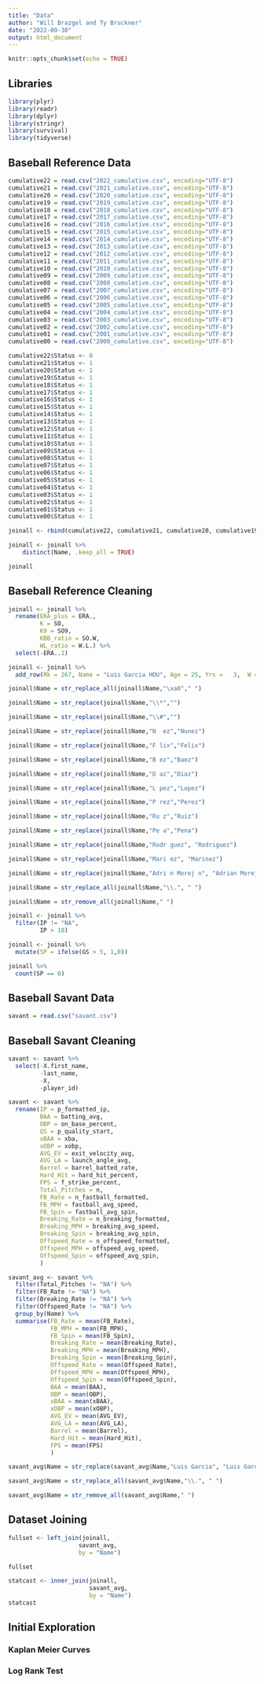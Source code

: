 ```yaml
---
title: "Data"
author: "Will Brazgel and Ty Bruckner"
date: "2022-09-30"
output: html_document
---
```


```r
knitr::opts_chunk$set(echo = TRUE)
```


## Libraries
```r
library(plyr)
library(readr)
library(dplyr)
library(stringr)
library(survival)
library(tidyverse)
```


## Baseball Reference Data
```r
cumulative22 = read.csv("2022_cumulative.csv", encoding="UTF-8")
cumulative21 = read.csv("2021_cumulative.csv", encoding="UTF-8")
cumulative20 = read.csv("2020_cumulative.csv", encoding="UTF-8")
cumulative19 = read.csv("2019_cumulative.csv", encoding="UTF-8")
cumulative18 = read.csv("2018_cumulative.csv", encoding="UTF-8")
cumulative17 = read.csv("2017_cumulative.csv", encoding="UTF-8")
cumulative16 = read.csv("2016_cumulative.csv", encoding="UTF-8")
cumulative15 = read.csv("2015_cumulative.csv", encoding="UTF-8")
cumulative14 = read.csv("2014_cumulative.csv", encoding="UTF-8")
cumulative13 = read.csv("2013_cumulative.csv", encoding="UTF-8")
cumulative12 = read.csv("2012_cumulative.csv", encoding="UTF-8")
cumulative11 = read.csv("2011_cumulative.csv", encoding="UTF-8")
cumulative10 = read.csv("2010_cumulative.csv", encoding="UTF-8")
cumulative09 = read.csv("2009_cumulative.csv", encoding="UTF-8")
cumulative08 = read.csv("2008_cumulative.csv", encoding="UTF-8")
cumulative07 = read.csv("2007_cumulative.csv", encoding="UTF-8")
cumulative06 = read.csv("2006_cumulative.csv", encoding="UTF-8")
cumulative05 = read.csv("2005_cumulative.csv", encoding="UTF-8")
cumulative04 = read.csv("2004_cumulative.csv", encoding="UTF-8")
cumulative03 = read.csv("2003_cumulative.csv", encoding="UTF-8")
cumulative02 = read.csv("2002_cumulative.csv", encoding="UTF-8")
cumulative01 = read.csv("2001_cumulative.csv", encoding="UTF-8")
cumulative00 = read.csv("2000_cumulative.csv", encoding="UTF-8")
```

```r
cumulative22$Status <- 0
cumulative21$Status <- 1
cumulative20$Status <- 1
cumulative19$Status <- 1
cumulative18$Status <- 1
cumulative17$Status <- 1
cumulative16$Status <- 1
cumulative15$Status <- 1
cumulative14$Status <- 1
cumulative13$Status <- 1
cumulative12$Status <- 1
cumulative11$Status <- 1
cumulative10$Status <- 1
cumulative09$Status <- 1
cumulative08$Status <- 1
cumulative07$Status <- 1
cumulative06$Status <- 1
cumulative05$Status <- 1
cumulative04$Status <- 1
cumulative03$Status <- 1
cumulative02$Status <- 1
cumulative01$Status <- 1
cumulative00$Status <- 1
```

```r
joinall <- rbind(cumulative22, cumulative21, cumulative20, cumulative19, cumulative18, cumulative17, cumulative16, cumulative15, cumulative14, cumulative13, cumulative12, cumulative11, cumulative10, cumulative09, cumulative08, cumulative07, cumulative06, cumulative05, cumulative04, cumulative03, cumulative02, cumulative01, cumulative00)
```

```r
joinall <- joinall %>%
    distinct(Name, .keep_all = TRUE)

joinall
```


## Baseball Reference Cleaning
```r
joinall <- joinall %>%
  rename(ERA_plus = ERA.,
         K = SO,
         K9 = SO9,
         KBB_ratio = SO.W,
         WL_ratio = W.L.) %>% 
  select(-ERA..1)
```

```r
joinall <- joinall %>% 
  add_row(Rk = 267, Name = "Luis Garcia HOU", Age = 25, Yrs =	3,	W = 26, L =	17, WL_ratio = .605, ERA =	3.57, G =	63, GS = 57, GF = 2, CG = 0, SHO = 0, SV =	0, IP =	325.0, H = 271, R = 136, ER =	129, HR =	43, BB = 102, IBB =	1, K = 333, 	HBP = 5, BK	= 2, WP = 18,	BF = 1325,	ERA_plus = 115,	WHIP = 1.148,	H9 = 7.5,	HR9 = 1.2, BB9 = 2.8,	K9 = 9.2,	KBB_ratio = 3.26, Name.additional = "garcilu05", Status = 0)
```

```r
joinall$Name = str_replace_all(joinall$Name,"\xa0"," ")

joinall$Name = str_replace(joinall$Name,"\\*","")

joinall$Name = str_replace(joinall$Name,"\\#","")

joinall$Name = str_replace(joinall$Name,"N  ez","Nunez")

joinall$Name = str_replace(joinall$Name,"F lix","Felix")

joinall$Name = str_replace(joinall$Name,"B ez","Baez")

joinall$Name = str_replace(joinall$Name,"D az","Diaz")

joinall$Name = str_replace(joinall$Name,"L pez","Lopez")

joinall$Name = str_replace(joinall$Name,"P rez","Perez")

joinall$Name = str_replace(joinall$Name,"Ru z","Ruiz")

joinall$Name = str_replace(joinall$Name,"Pe a","Pena")

joinall$Name = str_replace(joinall$Name,"Rodr guez", "Rodriguez")

joinall$Name = str_replace(joinall$Name,"Mari ez", "Marinez")

joinall$Name = str_replace(joinall$Name,"Adri n Morej n", "Adrian Morejon")

joinall$Name = str_replace_all(joinall$Name,"\\.", " ")

joinall$Name = str_remove_all(joinall$Name," ")
```

```r
joinall <- joinall %>% 
  filter(IP != "NA",
         IP > 10)
```

```r
joinall <- joinall %>% 
  mutate(SP = ifelse(GS > 5, 1,0))

joinall %>% 
  count(SP == 0)
```


## Baseball Savant Data
```r
savant = read.csv("savant.csv")
```


## Baseball Savant Cleaning
```r
savant <- savant %>% 
  select(-X.first_name,
         -last_name,
         -X,
         -player_id)
```

```r
savant <- savant %>%
  rename(IP = p_formatted_ip,
         BAA = batting_avg,
         OBP = on_base_percent,
         QS = p_quality_start,
         xBAA = xba,
         xOBP = xobp,
         AVG_EV = exit_velocity_avg,
         AVG_LA = launch_angle_avg,
         Barrel = barrel_batted_rate,
         Hard_Hit = hard_hit_percent,
         FPS = f_strike_percent,
         Total_Pitches = n,
         FB_Rate = n_fastball_formatted,
         FB_MPH = fastball_avg_speed,
         FB_Spin = fastball_avg_spin,
         Breaking_Rate = n_breaking_formatted,
         Breaking_MPH = breaking_avg_speed,
         Breaking_Spin = breaking_avg_spin,
         Offspeed_Rate = n_offspeed_formatted,
         Offspeed_MPH = offspeed_avg_speed,
         Offspeed_Spin = offspeed_avg_spin,
         )
```

```r
savant_avg <- savant %>% 
  filter(Total_Pitches != "NA") %>%
  filter(FB_Rate != "NA") %>%
  filter(Breaking_Rate != "NA") %>%
  filter(Offspeed_Rate != "NA") %>%
  group_by(Name) %>% 
  summarise(FB_Rate = mean(FB_Rate),
            FB_MPH = mean(FB_MPH),
            FB_Spin = mean(FB_Spin),
            Breaking_Rate = mean(Breaking_Rate),
            Breaking_MPH = mean(Breaking_MPH),
            Breaking_Spin = mean(Breaking_Spin),
            Offspeed_Rate = mean(Offspeed_Rate),
            Offspeed_MPH = mean(Offspeed_MPH),
            Offspeed_Spin = mean(Offspeed_Spin),
            BAA = mean(BAA),
            OBP = mean(OBP),
            xBAA = mean(xBAA),
            xOBP = mean(xOBP),
            AVG_EV = mean(AVG_EV),
            AVG_LA = mean(AVG_LA),
            Barrel = mean(Barrel),
            Hard_Hit = mean(Hard_Hit),
            FPS = mean(FPS)
            )
```

```r
savant_avg$Name = str_replace(savant_avg$Name,"Luis Garcia", "Luis Garcia HOU")

savant_avg$Name = str_replace_all(savant_avg$Name,"\\.", " ")

savant_avg$Name = str_remove_all(savant_avg$Name," ")
```


## Dataset Joining
```r
fullset <- left_join(joinall, 
                    savant_avg,
                    by = "Name")

fullset
```

```r
statcast <- inner_join(joinall,
                       savant_avg,
                       by = "Name")
statcast
```


## Initial Exploration

### Kaplan Meier Curves


### Log Rank Test
